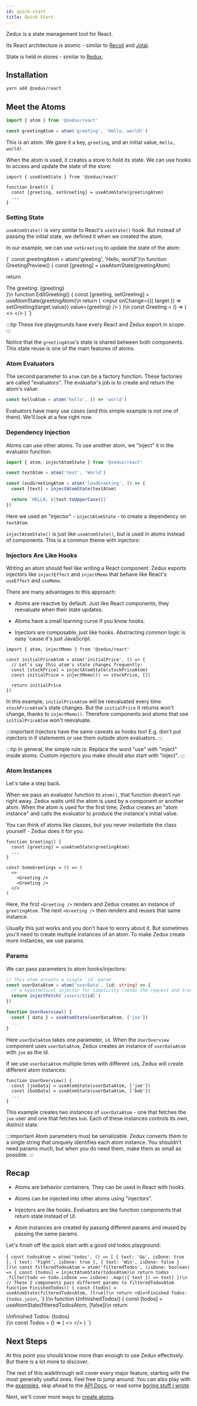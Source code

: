 ```yaml
---
id: quick-start
title: Quick Start
---
```



Zedux is a state management tool for React.

Its React architecture is atomic - similar to [Recoil](https://recoiljs.org/) and [Jotai](https://github.com/pmndrs/jotai).

State is held in stores - similar to [Redux](https://redux.js.org/).

## Installation

```bash
yarn add @zedux/react
```

## Meet the Atoms

```ts
import { atom } from '@zedux/react'

const greetingAtom = atom('greeting', 'Hello, world!')
```

This is an atom. We gave it a key, `greeting`, and an initial value, `Hello, world!`.

When the atom is used, it creates a store to hold its state. We can use hooks to access and update the state of the store:

```tsx
import { useAtomState } from '@zedux/react'

function Greet() {
  const [greeting, setGreeting] = useAtomState(greetingAtom)
  ...
}
```

### Setting State

`useAtomState()` is very similar to React's `useState()` hook. But instead of passing the initial state, we defined it when we created the atom.

In our example, we can use `setGreeting` to update the state of the atom:

<LiveEditor resultVar="Greeting">{`
const greetingAtom = atom('greeting', 'Hello, world!')\n
function GreetingPreview() {
  const [greeting] = useAtomState(greetingAtom)
  
  return <div>The greeting: {greeting}</div>
}\n
function EditGreeting() {
  const [greeting, setGreeting] = useAtomState(greetingAtom)\n
  return (
    <input
      onChange={({ target }) => setGreeting(target.value)}
      value={greeting}
    />
  )
}\n
const Greeting = () => (
  <>
    <GreetingPreview />
    <EditGreeting />
  </>
)
`}</LiveEditor>

:::tip
These live playgrounds have every React and Zedux export in scope.
:::

Notice that the `greetingAtom`'s state is shared between both components. This state reuse is one of the main features of atoms.

### Atom Evaluators

The second parameter to `atom` can be a factory function. These factories are called "evaluators". The evaluator's job is to create and return the atom's value:

```ts
const helloAtom = atom('hello', () => 'world')
```

Evaluators have many use cases (and this simple example is not one of them). We'll look at a few right now.

### Dependency Injection

Atoms can use other atoms. To use another atom, we "inject" it in the evaluator function:

```ts
import { atom, injectAtomState } from '@zedux/react'

const textAtom = atom('text', 'World')

const loudGreetingAtom = atom('loudGreeting', () => {
  const [text] = injectAtomState(textAtom)

  return `HELLO, ${text.toUpperCase()}`
})
```

Here we used an "injector" - `injectAtomState` - to create a dependency on `textAtom`.

`injectAtomState()` is just like `useAtomState()`, but is used in atoms instead of components. This is a common theme with injectors:

### Injectors Are Like Hooks

Writing an atom should feel like writing a React component. Zedux exports injectors like `injectEffect` and `injectMemo` that behave like React's `useEffect` and `useMemo`.

There are many advantages to this approach:

- Atoms are reactive by default. Just like React components, they reevaluate when their state updates.

- Atoms have a small learning curve if you know hooks.

- Injectors are composable, just like hooks. Abstracting common logic is easy 'cause it's just JavaScript.

```tsx
import { atom, injectMemo } from '@zedux/react'

const initialPriceAtom = atom('initialPrice', () => {
  // Let's say this atom's state changes frequently:
  const [stockPrice] = injectAtomState(stockPriceAtom)
  const initialPrice = injectMemo(() => stockPrice, [])

  return initialPrice
})
```

In this example, `initialPriceAtom` will be reevaluated every time `stockPriceAtom`'s state changes. But the `initialPrice` it returns won't change, thanks to `injectMemo()`. Therefore components and atoms that use `initialPriceAtom` won't reevaluate.

:::important
Injectors have the same caveats as hooks too! E.g. don't put injectors in if statements or use them outside atom evaluators.
:::

:::tip
In general, the simple rule is: Replace the word "use" with "inject" inside atoms. Custom injectors you make should also start with "inject".
:::

### Atom Instances

Let's take a step back.

When we pass an evaluator function to `atom()`, that function doesn't run right away. Zedux waits until the atom is used by a component or another atom. When the atom is used for the first time, Zedux creates an "atom instance" and calls the evaluator to produce the instance's initial value.

You can think of atoms like classes, but you never instantiate the class yourself - Zedux does it for you.

```tsx
function Greeting() {
  const [greeting] = useAtomState(greetingAtom)
  ...
}

const SomeGreetings = () => (
  <>
    <Greeting />
    <Greeting />
  </>
)
```

Here, the first `<Greeting />` renders and Zedux creates an instance of `greetingAtom`. The next `<Greeting />` then renders and reuses that same instance.

Usually this just works and you don't have to worry about it. But sometimes you'll need to create multiple instances of an atom. To make Zedux create more instances, we use params.

### Params

We can pass parameters to atom hooks/injectors:

```ts
// This atom accepts a single `id` param
const userDataAtom = atom('userData', (id: string) => {
  // a hypothetical injector for simplicity (sends the request and tracks state):
  return injectFetch(`/users/${id}`)
})

function UserOverview() {
  const { data } = useAtomState(userDataAtom, ['joe'])
  ...
}
```

Here `userDataAtom` takes one parameter, `id`. When the `UserOverview` component uses `userDataAtom`, Zedux creates an instance of `userDataAtom` with `joe` as the id.

If we use `userDataAtom` multiple times with different `id`s, Zedux will create different atom instances:

```tsx
function UserOverview() {
  const [joeData] = useAtomState(userDataAtom, ['joe'])
  const [bobData] = useAtomState(userDataAtom, ['bob'])
  ...
}
```

This example creates two instances of `userDataAtom` - one that fetches the `joe` user and one that fetches `bob`. Each of these instances controls its own, distinct state.

:::important
Atom parameters must be serializable. Zedux converts them to a single string that uniquely identifies each atom instance. You shouldn't need params much, but when you do need them, make them as small as possible.
:::

## Recap

- Atoms are behavior containers. They can be used in React with hooks.

- Atoms can be injected into other atoms using "injectors".

- Injectors are like hooks. Evaluators are like function components that return state instead of UI.

- Atom instances are created by passing different params and reused by passing the same params.

Let's finish off the quick start with a good old todos playground:

<LiveEditor resultVar="Todos">{`
const todosAtom = atom('todos', () => [
  { text: 'Go', isDone: true },
  { text: 'Fight', isDone: true },
  { text: 'Win', isDone: false }
])\n
const filteredTodosAtom = atom('filteredTodos', (isDone: boolean) => {
  const [todos] = injectAtomState(todosAtom)\n
  return todos
    .filter(todo => todo.isDone === isDone)
    .map(({ text }) => text)
})\n
// These 2 components pass different params to filteredTodosAtom
function FinishedTodos() {
  const [todos] = useAtomState(filteredTodosAtom, [true])\n
  return <div>Finished Todos: {todos.join\`, \`}</div>
}\n
function UnfinishedTodos() {
  const [todos] = useAtomState(filteredTodosAtom, [false])\n
  return <div>Unfinished Todos: {todos}</div>
}\n
const Todos = () => (
  <>
    <FinishedTodos />
    <UnfinishedTodos />
  </>
)
`}</LiveEditor>

## Next Steps

At this point you should know more than enough to use Zedux effectively. But there is a lot more to discover.

The rest of this walkthrough will cover every major feature, starting with the most generally useful ones. Feel free to jump around. You can also play with the [examples](/not-done), skip ahead to the [API Docs](/not-done), or read some [boring stuff I wrote](../about/introduction).

Next, we'll cover more ways to [create atoms](creating-atoms).
